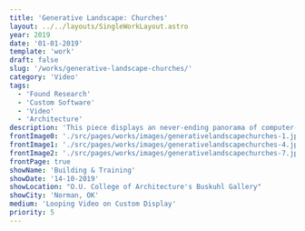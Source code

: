 ```yaml
---
title: 'Generative Landscape: Churches'
layout: ../../layouts/SingleWorkLayout.astro
year: 2019
date: '01-01-2019'
template: 'work'
draft: false
slug: '/works/generative-landscape-churches/'
category: 'Video'
tags:
  - 'Found Research'
  - 'Custom Software'
  - 'Video'
  - 'Architecture'
description: 'This piece displays an never-ending panorama of computer-generated churches. Using custom software to manipulate images generated by a publically-released machine learning model, the constant stream calls attention to the biases learned by the machine. The landscape is recognisable, fantastical, and unsettling.'
frontImage0: './src/pages/works/images/generativelandscapechurches-1.jpg'
frontImage1: './src/pages/works/images/generativelandscapechurches-4.jpg'
frontImage2: './src/pages/works/images/generativelandscapechurches-7.jpg'
frontPage: true
showName: 'Building & Training'
showDate: '14-10-2019'
showLocation: "O.U. College of Architecture's Buskuhl Gallery"
showCity: 'Norman, OK'
medium: 'Looping Video on Custom Display'
priority: 5
---
```




<WorkGallery>
  <WorkImage
    src={img1}
    alt='"Generative Landscape: Churches" installed in O.U. Gibbs College of Architecture gallery.'
  />
  <WorkImage src={img2} alt="Panoramic display, consisting of 8 monitors." />
  <WorkImage src={img3} alt="Another landscape." />
  <WorkImage src={img4} alt="Detail of additional hardware in install." />
  <WorkImage src={img5} alt="Video still." />
  <WorkImage src={img6} alt="Video still." />
  <WorkImage src={img7} alt="Video still." />
  <WorkImage src={img8} alt="Video still." />
</WorkGallery>
